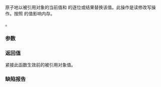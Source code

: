 {{cpp/atomic/atomic_ref/title|fetch_or}}
{{cpp/atomic/atomic_ref/navbar}}
{{dcl begin}}
{{dcl h|仅当 {{tt|T}} 为 ''cv'' {{c/core|bool}} 以外的整数类型时提供}}
{{dcl|since=c++20|1=
value_type fetch_or( value_type arg,
                     std::memory_order order =
                         std::memory_order_seq_cst ) const noexcept;
}}
{{dcl end}}

原子地以被引用对象的当前值和 {{tt|arg}} 的逐位或结果替换该值。此操作是读修改写操作。按照 {{tt|order}} 的值影响内存。

{{cpp/enable if| {{c/core|std::is_const_v&lt;T&gt;}} 是 {{c|false}} }}。

===参数===
{{par begin}}
{{par | arg |逐位或的另一实参}}
{{par | order |要施加的内存定序制约}}
{{par end}}

===返回值===
紧接此函数生效前的被引用对象值。

===缺陷报告===
{{dr list begin}}
{{dr list item|wg=lwg|dr=3508|paper=P3323R1|std=C++20|before={{tt|fetch_or}} 对 {{c/core|const T}} 无意义|after=受约束以仅接受非 const 的 {{tt|T}}}}
{{dr list end}}

{{langlinks|en|es|ja}}